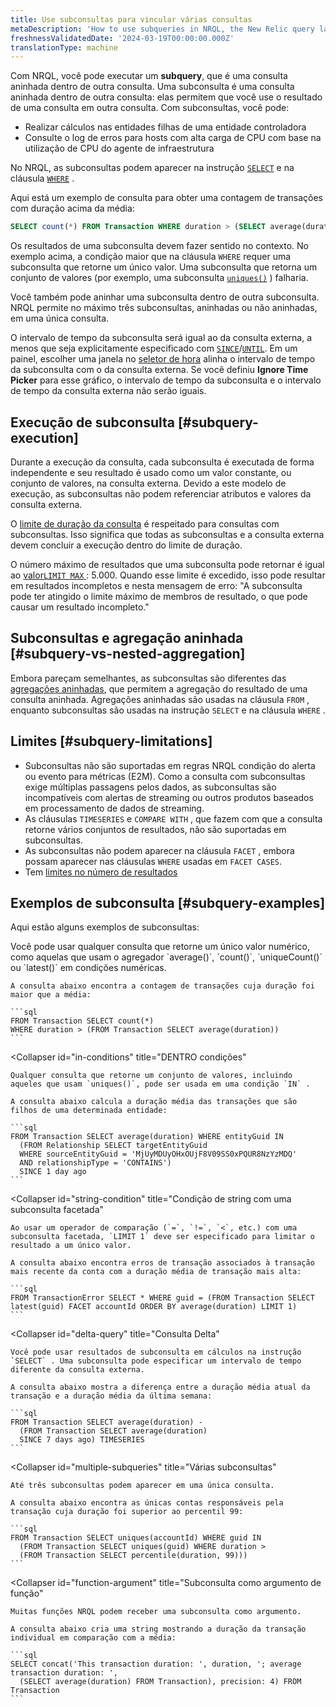 ```yaml
---
title: Use subconsultas para vincular várias consultas
metaDescription: 'How to use subqueries in NRQL, the New Relic query language.'
freshnessValidatedDate: '2024-03-19T00:00:00.000Z'
translationType: machine
---
```


Com NRQL, você pode executar um <DoNotTranslate>**subquery**</DoNotTranslate>, que é uma consulta aninhada dentro de outra consulta. Uma subconsulta é uma consulta aninhada dentro de outra consulta: elas permitem que você use o resultado de uma consulta em outra consulta. Com subconsultas, você pode:

* Realizar cálculos nas entidades filhas de uma entidade controladora
* Consulte o log de erros para hosts com alta carga de CPU com base na utilização de CPU do agente de infraestrutura

No NRQL, as subconsultas podem aparecer na instrução [`SELECT`](/docs/query-your-data/nrql-new-relic-query-language/get-started/nrql-syntax-clauses-functions/#state-select) e na cláusula [`WHERE`](/docs/query-your-data/nrql-new-relic-query-language/get-started/nrql-syntax-clauses-functions/#sel-where) .

Aqui está um exemplo de consulta para obter uma contagem de transações com duração acima da média:

```sql
SELECT count(*) FROM Transaction WHERE duration > (SELECT average(duration) FROM Transaction)
```

Os resultados de uma subconsulta devem fazer sentido no contexto. No exemplo acima, a condição maior que na cláusula `WHERE` requer uma subconsulta que retorne um único valor. Uma subconsulta que retorna um conjunto de valores (por exemplo, uma subconsulta [`uniques()`](/docs/query-your-data/nrql-new-relic-query-language/get-started/nrql-syntax-clauses-functions/#func-uniques) ) falharia.

Você também pode aninhar uma subconsulta dentro de outra subconsulta. NRQL permite no máximo três subconsultas, aninhadas ou não aninhadas, em uma única consulta.

O intervalo de tempo da subconsulta será igual ao da consulta externa, a menos que seja explicitamente especificado com [`SINCE`](/docs/query-your-data/nrql-new-relic-query-language/get-started/nrql-syntax-clauses-functions/#sel-since)/[`UNTIL`](/docs/query-your-data/nrql-new-relic-query-language/get-started/nrql-syntax-clauses-functions/#sel-until). Em um painel, escolher uma janela no [seletor de hora](/docs/query-your-data/explore-query-data/dashboards/manage-your-dashboard/#dash-time-picker) alinha o intervalo de tempo da subconsulta com o da consulta externa. Se você definiu <DoNotTranslate>**Ignore Time Picker**</DoNotTranslate> para esse gráfico, o intervalo de tempo da subconsulta e o intervalo de tempo da consulta externa não serão iguais.

## Execução de subconsulta [#subquery-execution]

Durante a execução da consulta, cada subconsulta é executada de forma independente e seu resultado é usado como um valor constante, ou conjunto de valores, na consulta externa. Devido a este modelo de execução, as subconsultas não podem referenciar atributos e valores da consulta externa.

O [limite de duração da consulta](/docs/query-your-data/nrql-new-relic-query-language/get-started/rate-limits-nrql-queries/#query-duration) é respeitado para consultas com subconsultas. Isso significa que todas as subconsultas e a consulta externa devem concluir a execução dentro do limite de duração.

O número máximo de resultados que uma subconsulta pode retornar é igual ao [valor`LIMIT MAX` ](/docs/query-your-data/nrql-new-relic-query-language/get-started/nrql-syntax-clauses-functions/#sel-limit): 5.000. Quando esse limite é excedido, isso pode resultar em resultados incompletos e nesta mensagem de erro: "A subconsulta pode ter atingido o limite máximo de membros de resultado, o que pode causar um resultado incompleto."

## Subconsultas e agregação aninhada [#subquery-vs-nested-aggregation]

Embora pareçam semelhantes, as subconsultas são diferentes das [agregações aninhadas](/docs/query-your-data/nrql-new-relic-query-language/nrql-query-tutorials/nested-aggregation-make-ordered-computations-single-query), que permitem a agregação do resultado de uma consulta aninhada. Agregações aninhadas são usadas na cláusula `FROM` , enquanto subconsultas são usadas na instrução `SELECT` e na cláusula `WHERE` .

## Limites [#subquery-limitations]

* Subconsultas não são suportadas em regras NRQL condição do alerta ou evento para métricas (E2M). Como a consulta com subconsultas exige múltiplas passagens pelos dados, as subconsultas são incompatíveis com alertas de streaming ou outros produtos baseados em processamento de dados de streaming.
* As cláusulas `TIMESERIES` e `COMPARE WITH` , que fazem com que a consulta retorne vários conjuntos de resultados, não são suportadas em subconsultas.
* As subconsultas não podem aparecer na cláusula `FACET` , embora possam aparecer nas cláusulas `WHERE` usadas em `FACET CASES`.
* Tem [limites no número de resultados](#subquery-execution)

## Exemplos de subconsulta [#subquery-examples]

Aqui estão alguns exemplos de subconsultas:

<CollapserGroup>
  <Collapser
    id="numeric-conditions"
    title="Condições numéricas"
  >
    Você pode usar qualquer consulta que retorne um único valor numérico, como aquelas que usam o agregador `average()`, `count()`, `uniqueCount()` ou `latest()` em condições numéricas.

    A consulta abaixo encontra a contagem de transações cuja duração foi maior que a média:

    ```sql
    FROM Transaction SELECT count(*)
    WHERE duration > (FROM Transaction SELECT average(duration))
    ```
  </Collapser>

  <Collapser
    id="in-conditions"
    title="DENTRO condições"
  >
    Qualquer consulta que retorne um conjunto de valores, incluindo aqueles que usam `uniques()`, pode ser usada em uma condição `IN` .

    A consulta abaixo calcula a duração média das transações que são filhos de uma determinada entidade:

    ```sql
    FROM Transaction SELECT average(duration) WHERE entityGuid IN
      (FROM Relationship SELECT targetEntityGuid
      WHERE sourceEntityGuid = 'MjUyMDUyOHxOUjF8V09SS0xPQUR8NzYzMDQ'
      AND relationshipType = 'CONTAINS')
      SINCE 1 day ago
    ```
  </Collapser>

  <Collapser
    id="string-condition"
    title="Condição de string com uma subconsulta facetada"
  >
    Ao usar um operador de comparação (`=`, `!=`, `<`, etc.) com uma subconsulta facetada, `LIMIT 1` deve ser especificado para limitar o resultado a um único valor.

    A consulta abaixo encontra erros de transação associados à transação mais recente da conta com a duração média de transação mais alta:

    ```sql
    FROM TransactionError SELECT * WHERE guid = (FROM Transaction SELECT latest(guid) FACET accountId ORDER BY average(duration) LIMIT 1)
    ```
  </Collapser>

  <Collapser
    id="delta-query"
    title="Consulta Delta"
  >
    Você pode usar resultados de subconsulta em cálculos na instrução `SELECT` . Uma subconsulta pode especificar um intervalo de tempo diferente da consulta externa.

    A consulta abaixo mostra a diferença entre a duração média atual da transação e a duração média da última semana:

    ```sql
    FROM Transaction SELECT average(duration) -
      (FROM Transaction SELECT average(duration)
      SINCE 7 days ago) TIMESERIES
    ```
  </Collapser>

  <Collapser
    id="multiple-subqueries"
    title="Várias subconsultas"
  >
    Até três subconsultas podem aparecer em uma única consulta.

    A consulta abaixo encontra as únicas contas responsáveis pela transação cuja duração foi superior ao percentil 99:

    ```sql
    FROM Transaction SELECT uniques(accountId) WHERE guid IN
      (FROM Transaction SELECT uniques(guid) WHERE duration >
      (FROM Transaction SELECT percentile(duration, 99)))
    ```
  </Collapser>

  <Collapser
    id="function-argument"
    title="Subconsulta como argumento de função"
  >
    Muitas funções NRQL podem receber uma subconsulta como argumento.

    A consulta abaixo cria uma string mostrando a duração da transação individual em comparação com a média:

    ```sql
    SELECT concat('This transaction duration: ', duration, '; average transaction duration: ',
      (SELECT average(duration) FROM Transaction), precision: 4) FROM Transaction
    ```
  </Collapser>
</CollapserGroup>